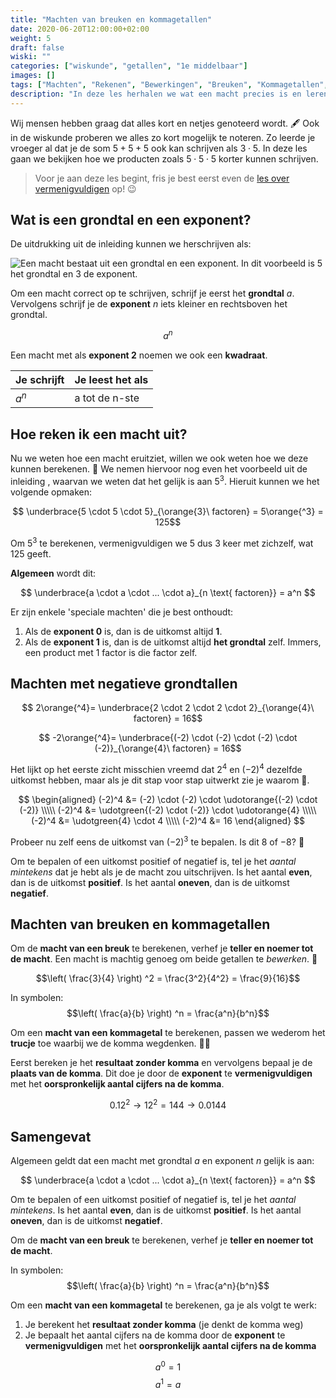 ```yaml
---
title: "Machten van breuken en kommagetallen"
date: 2020-06-20T12:00:00+02:00
weight: 5
draft: false
wiski: ""
categories: ["wiskunde", "getallen", "1e middelbaar"]
images: []
tags: ["Machten", "Rekenen", "Bewerkingen", "Breuken", "Kommagetallen", "Rationale getallen"]
description: "In deze les herhalen we wat een macht precies is en leren we de macht te nemen van breuken en kommagetallen."
---
```

Wij mensen hebben graag dat alles kort en netjes genoteerd wordt. 🖋️ Ook in
de wiskunde proberen we alles zo kort mogelijk te noteren. Zo leerde je vroeger al
dat je de som $5 + 5 + 5$ ook kan schrijven als $3 \cdot 5$. In deze les gaan we bekijken 
hoe we producten zoals $5 \cdot 5 \cdot 5$ korter kunnen schrijven.

> Voor je aan deze les begint, fris je best eerst even de [les over vermenigvuldigen](../rekenen_gehele_getallen) op! 😉

## Wat is een grondtal en een exponent?
De uitdrukking uit de inleiding kunnen we herschrijven als: 

![Een macht bestaat uit een grondtal en een exponent. In dit voorbeeld is 5 het grondtal en 3 de exponent.](img/terminologie.png)

Om een macht correct op te schrijven, schrijf je
eerst het **grondtal** $a$. Vervolgens schrijf je de **exponent** $n$ iets kleiner
en rechtsboven het grondtal.

$$ a^n $$

Een macht met als **exponent $2$** noemen we ook een **kwadraat**.

| Je schrijft | Je leest het als |
|-------------|------------------|
| $a^n$       | a tot de n-ste   |

## Hoe reken ik een macht uit?
Nu we weten hoe een macht eruitziet, willen we ook weten hoe we deze kunnen berekenen. 🧮 We nemen hiervoor nog
even het voorbeeld uit de inleiding <Mute text="($5 \cdot 5 \cdot 5$)"/>, waarvan we weten dat het gelijk is aan
$5^3$. Hieruit kunnen we het volgende opmaken:

$$ \underbrace{5 \cdot 5 \cdot 5}_{\orange{3}\ factoren} = 5\orange{^3} = 125$$

Om $5^3$ te berekenen, vermenigvuldigen we $5$ dus $3$ keer met zichzelf, wat
$125$ geeft. 

**Algemeen** wordt dit:

$$ \underbrace{a \cdot a \cdot ... \cdot a}_{n \text{ factoren}} = a^n $$

<Attention title="Speciale machten">

Er zijn enkele 'speciale machten' die je best onthoudt:

1. Als de **exponent $0$** is, dan is de uitkomst altijd **$1$**.
2. Als de **exponent $1$** is, dan is de uitkomst altijd **het grondtal** zelf. Immers,
   een product met $1$ factor is die factor zelf.
</Attention>

## Machten met negatieve grondtallen
$$ 2\orange{^4}= \underbrace{2 \cdot 2 \cdot 2 \cdot 2}_{\orange{4}\ factoren} = 16$$

$$ -2\orange{^4}= \underbrace{(-2) \cdot (-2) \cdot (-2) \cdot (-2)}_{\orange{4}\ factoren} = 16$$

Het lijkt op het eerste zicht misschien vreemd dat $2^4$ en $(-2)^4$ dezelfde uitkomst hebben, maar als je dit stap voor stap uitwerkt zie je waarom 💪.

$$
\begin{aligned}
(-2)^4 &= (-2) \cdot (-2) \cdot \udotorange{(-2) \cdot (-2)} \\\\\
(-2)^4 &= \udotgreen{(-2) \cdot (-2)} \cdot \udotorange{4} \\\\\
(-2)^4 &= \udotgreen{4} \cdot 4 \\\\\
(-2)^4 &= 16
\end{aligned}
$$

Probeer nu zelf eens de uitkomst van $(-2)^3$ te bepalen. Is dit $8$ of $-8$? 🧐

Om te bepalen of een uitkomst positief of negatief is, tel je het *aantal mintekens* dat je hebt als je de macht zou uitschrijven. 
Is het aantal **even**, dan is de uitkomst **positief**. Is het aantal **oneven**, dan is de uitkomst **negatief**.

## Machten van breuken en kommagetallen
Om de **macht van een breuk** te berekenen, verhef je **teller en noemer tot de macht**. Een macht is machtig genoeg om beide getallen te *bewerken*. 👑

$$\left( \frac{3}{4} \right) ^2 = \frac{3^2}{4^2} = \frac{9}{16}$$

In symbolen:
$$\left( \frac{a}{b} \right) ^n = \frac{a^n}{b^n}$$

Om een **macht van een kommagetal** te berekenen, passen we wederom het **trucje** toe waarbij we de komma wegdenken. 🧙‍♂️

Eerst bereken je het **resultaat zonder komma** en vervolgens bepaal je de **plaats van de komma**. Dit doe je door de **exponent** te **vermenigvuldigen** met het **oorspronkelijk aantal cijfers na de komma**.

$$0.12^2 \rightarrow 12^2 = 144 \rightarrow 0.0144$$

## Samengevat
<Attention title="Een macht berekenen">

Algemeen geldt dat een macht met grondtal $a$ en exponent $n$ gelijk is aan:

$$ \underbrace{a \cdot a \cdot ... \cdot a}_{n \text{ factoren}} = a^n $$

Om te bepalen of een uitkomst positief of negatief is, tel je het *aantal mintekens*. Is het aantal **even**, dan is de uitkomst **positief**.
Is het aantal **oneven**, dan is de uitkomst **negatief**.
</Attention>

<Attention title="Macht van een breuk of kommagetal">

Om de **macht van een breuk** te berekenen, verhef je **teller en noemer tot de macht**.

In symbolen:
$$\left( \frac{a}{b} \right) ^n = \frac{a^n}{b^n}$$

Om een **macht van een kommagetal** te berekenen, ga je als volgt te werk:
1. Je berekent het **resultaat zonder komma** (je denkt de komma weg)
2. Je bepaalt het aantal cijfers na de komma door de **exponent** te **vermenigvuldigen** met het **oorspronkelijk aantal cijfers na de komma**
</Attention>

<Attention title="Speciale machten">

$$ a^0 = 1$$
$$ a^1 = a$$

</Attention>